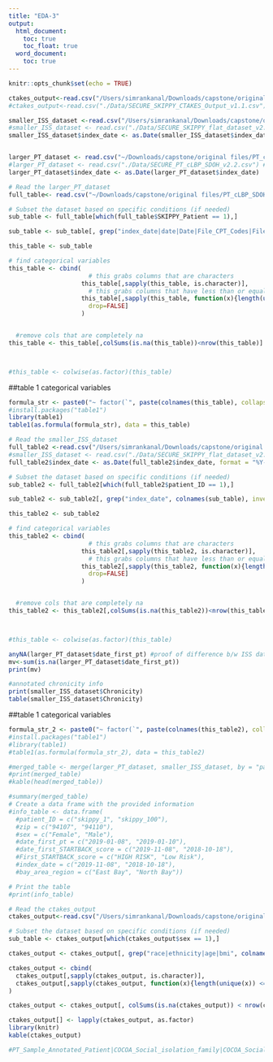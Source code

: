 ```yaml
---
title: "EDA-3"
output:
  html_document:
    toc: true
    toc_float: true
  word_document:
    toc: true
---
```


```r
knitr::opts_chunk$set(echo = TRUE)
```

```r
ctakes_output<-read.csv("/Users/simrankanal/Downloads/capstone/original files/SECURE_SKIPPY_CTAKES_Output_v1.1.csv")
#ctakes_output<-read.csv("./Data/SECURE_SKIPPY_CTAKES_Output_v1.1.csv") #Tom's file structure

smaller_ISS_dataset <-read.csv("/Users/simrankanal/Downloads/capstone/original files/SECURE_SKIPPY_flat_dataset_v2.2.csv")
#smaller_ISS_dataset <- read.csv("./Data/SECURE_SKIPPY_flat_dataset_v2.2.csv") #Tom's file structure
smaller_ISS_dataset$index_date <- as.Date(smaller_ISS_dataset$index_date, format = "%Y-%m-%d")


larger_PT_dataset <- read.csv("~/Downloads/capstone/original files/PT_cLBP_SDOH_v2.1.csv")
#larger_PT_dataset <- read.csv("./Data/SECURE_PT_cLBP_SDOH_v2.2.csv") #Tom's file structure
larger_PT_dataset$index_date <- as.Date(larger_PT_dataset$index_date)
```


```r
# Read the larger_PT_dataset
full_table<- read.csv("~/Downloads/capstone/original files/PT_cLBP_SDOH_v2.1.csv", stringsAsFactors = FALSE)

# Subset the dataset based on specific conditions (if needed)
sub_table <- full_table[which(full_table$SKIPPY_Patient == 1),]

sub_table <- sub_table[, grep("index_date|date|Date|File_CPT_Codes|File_Final_Diagnosis|File_Procedure|File_Time_of_Discharge|Patient_Death_Date|Date|zip|patient_ID", colnames(sub_table), invert = TRUE)]

this_table <- sub_table

# find categorical variables
this_table <- cbind(
                      # this grabs columns that are characters
                    this_table[,sapply(this_table, is.character)], 
                      # this grabs columns that have less than or equal to three unique values
                    this_table[,sapply(this_table, function(x){length(unique(x))<=3}),
                      drop=FALSE]
                    )


  #remove cols that are completely na
this_table <- this_table[,colSums(is.na(this_table))<nrow(this_table)]



#this_table <- colwise(as.factor)(this_table)

```
##table 1 categorical variables
```r
formula_str <- paste0("~ factor(`", paste(colnames(this_table), collapse = "`) + factor(`"), "`)")
#install.packages("table1")
library(table1)
table1(as.formula(formula_str), data = this_table)
```


```r
# Read the smaller_ISS_dataset
full_table2 <-read.csv("/Users/simrankanal/Downloads/capstone/original files/SECURE_SKIPPY_flat_dataset_v2.2.csv")
#smaller_ISS_dataset <- read.csv("./Data/SECURE_SKIPPY_flat_dataset_v2.2.csv") #Tom's file structure
full_table2$index_date <- as.Date(full_table2$index_date, format = "%Y-%m-%d")

# Subset the dataset based on specific conditions (if needed)
sub_table2 <- full_table2[which(full_table2$patient_ID == 1),]

sub_table2 <- sub_table2[, grep("index_date", colnames(sub_table), invert = TRUE)]

this_table2 <- sub_table2

# find categorical variables
this_table2 <- cbind(
                      # this grabs columns that are characters
                    this_table2[,sapply(this_table2, is.character)], 
                      # this grabs columns that have less than or equal to three unique values
                    this_table2[,sapply(this_table2, function(x){length(unique(x))<=3}),
                      drop=FALSE]
                    )


  #remove cols that are completely na
this_table2 <- this_table2[,colSums(is.na(this_table2))<nrow(this_table2)]



#this_table <- colwise(as.factor)(this_table)

```

```r
anyNA(larger_PT_dataset$date_first_pt) #proof of difference b/w ISS dataset and this demographic table generated from the larger PT datset
mv<-sum(is.na(larger_PT_dataset$date_first_pt))
print(mv)

#annotated chronicity info 
print(smaller_ISS_dataset$Chronicity)
table(smaller_ISS_dataset$Chronicity)
```


##table 1 categorical variables
```r
formula_str_2 <- paste0("~ factor(`", paste(colnames(this_table2), collapse = "`) + factor(`"), "`)")
#install.packages("table1")
#library(table1)
#table1(as.formula(formula_str_2), data = this_table2)
```

```r
#merged_table <- merge(larger_PT_dataset, smaller_ISS_dataset, by = "patient_ID", all = TRUE)
#print(merged_table)
#kable(head(merged_table))
```

```r
#summary(merged_table)
# Create a data frame with the provided information
#info_table <- data.frame(
  #patient_ID = c("skippy_1", "skippy_100"),
  #zip = c("94107", "94110"),
  #sex = c("Female", "Male"),
  #date_first_pt = c("2019-01-08", "2019-01-10"),
  #date_first_STARTBACK_score = c("2019-11-08", "2018-10-18"),
  #First_STARTBACK_score = c("HIGH RISK", "Low Risk"),
  #index_date = c("2019-11-08", "2018-10-18"),
  #bay_area_region = c("East Bay", "North Bay"))

# Print the table
#print(info_table)

```

```r
# Read the ctakes_output
ctakes_output<-read.csv("/Users/simrankanal/Downloads/capstone/original files/SECURE_SKIPPY_CTAKES_Output_v1.1.csv")

# Subset the dataset based on specific conditions (if needed)
sub_table <- ctakes_output[which(ctakes_output$sex == 1),]

ctakes_output <- ctakes_output[, grep("race|ethnicity|age|bmi", colnames(ctakes_output), invert = TRUE)]

ctakes_output <- cbind(
  ctakes_output[,sapply(ctakes_output, is.character)],
  ctakes_output[,sapply(ctakes_output, function(x){length(unique(x)) <= 3}), drop = FALSE]
)

ctakes_output <- ctakes_output[, colSums(is.na(ctakes_output)) < nrow(ctakes_output)]

ctakes_output[] <- lapply(ctakes_output, as.factor)
library(knitr)
kable(ctakes_output)

```

```r
#PT_Sample_Annotated_Patient|COCOA_Social_isolation_family|COCOA_Social_isolation_NA|COCOA_Marital_or_partnership_status_divorced|COCOA_Marital_or_partnership_status_separated|COCOA_Marital_or_partnership_status_widowed|COCOA_Anxiety_anxiety|COCOA_Anxiety_nervous|COCOA_Anxiety_anxious|COCOA_Anxiety_generalized_anxiety_disorder|COCOA_Anxiety_gad|COCOA_Anxiety_history_of_anxiety|COCOA_Anxiety_worried|COCOA_Anxiety_anxiety_disorder|COCOA_Anxiety_panic_attacks|COCOA_Financial_strain_financial_resource_strain|COCOA_Financial_strain_financial|COCOA_Financial_strain_expensive|COCOA_Financial_strain_financial_stressors|COCOA_Financial_strain_finances|COCOA_Financial_strain_unemployed|COCOA_Financial_strain_not_in_a_financial_place|COCOA_Financial_strain_financial_concerns|COCOA_Housing_shelter|COCOA_Housing_homeless|COCOA_Housing_housing_problem|COCOA_Depression_depression|COCOA_Depression_major_depressive_disorder|COCOA_Depression_depressive_symptoms|COCOA_Depression_mdd|COCOA_Depression_dysphoric|COCOA_Depression_depressed|COCOA_Depression_depressed_mood|COCOA_Depression_cymbalta|COCOA_Depression_duloxetine|COCOA_Insurance_status_losing_his_insurance|COCOA_Transportation_transportation|COCOA_Food_food_insecurity|COCOA_Food_hungry|COCOA_Food_hunger|COCOA_Food_intake_significant
```
